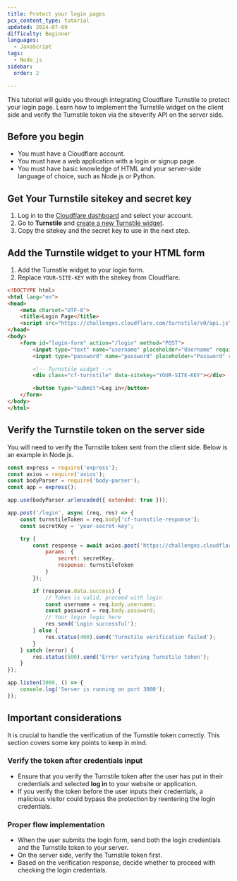 ```yaml
---
title: Protect your login pages
pcx_content_type: tutorial
updated: 2024-07-09
difficulty: Beginner
languages:
  - JavaScript
tags:
  - Node.js
sidebar:
  order: 2

---
```


This tutorial will guide you through integrating Cloudflare Turnstile to protect your login page. Learn how to implement the Turnstile widget on the client side and verify the Turnstile token via the siteverify API on the server side.

## Before you begin

- You must have a Cloudflare account.
- You must have a web application with a login or signup page.
- You must have basic knowledge of HTML and your server-side language of choice, such as Node.js or Python.

## Get Your Turnstile sitekey and secret key

1. Log in to the [Cloudflare dashboard](https://dash.cloudflare.com/) and select your account.
2. Go to **Turnstile** and [create a new Turnstile widget](/turnstile/get-started/).
3. Copy the sitekey and the secret key to use in the next step.

## Add the Turnstile widget to your HTML form

1. Add the Turnstile widget to your login form.
2. Replace `YOUR-SITE-KEY` with the sitekey from Cloudflare.

```html title="Example" {13-14}
<!DOCTYPE html>
<html lang="en">
<head>
    <meta charset="UTF-8">
    <title>Login Page</title>
    <script src="https://challenges.cloudflare.com/turnstile/v0/api.js" async defer></script>
</head>
<body>
    <form id="login-form" action="/login" method="POST">
        <input type="text" name="username" placeholder="Username" required>
        <input type="password" name="password" placeholder="Password" required>

        <!-- Turnstile widget -->
        <div class="cf-turnstile" data-sitekey="YOUR-SITE-KEY"></div>

        <button type="submit">Log in</button>
    </form>
</body>
</html>
```

## Verify the Turnstile token on the server side

You will need to verify the Turnstile token sent from the client side. Below is an example in Node.js.

```js title="Node.js example"
const express = require('express');
const axios = require('axios');
const bodyParser = require('body-parser');
const app = express();

app.use(bodyParser.urlencoded({ extended: true }));

app.post('/login', async (req, res) => {
    const turnstileToken = req.body['cf-turnstile-response'];
    const secretKey = 'your-secret-key';

    try {
        const response = await axios.post('https://challenges.cloudflare.com/turnstile/v0/siteverify', null, {
            params: {
                secret: secretKey,
                response: turnstileToken
            }
        });

        if (response.data.success) {
            // Token is valid, proceed with login
            const username = req.body.username;
            const password = req.body.password;
            // Your login logic here
            res.send('Login successful');
        } else {
            res.status(400).send('Turnstile verification failed');
        }
    } catch (error) {
        res.status(500).send('Error verifying Turnstile token');
    }
});

app.listen(3000, () => {
    console.log('Server is running on port 3000');
});
```

## Important considerations

It is crucial to handle the verification of the Turnstile token correctly. This section covers some key points to keep in mind.

### Verify the token after credentials input

- Ensure that you verify the Turnstile token after the user has put in their credentials and selected **log in** to your website or application.
- If you verify the token before the user inputs their credentials, a malicious visitor could bypass the protection by reentering the login credentials.

### Proper flow implementation

- When the user submits the login form, send both the login credentials and the Turnstile token to your server.
- On the server side, verify the Turnstile token first.
- Based on the verification response, decide whether to proceed with checking the login credentials.
